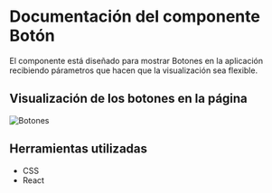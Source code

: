 
<Meta of={BotonStories} name="Docs" />
<Description of={BotonStories} />

<style>
  {`
.mensaje{
    border:1px solid orange;
    background-color: #FFF9C4;
    color:orange;
    padding:10px;
    margin:10px;
}
`}
</style>

# Documentación del componente Botón

El componente está diseñado para mostrar Botones en la aplicación recibiendo párametros que hacen que la visualización sea flexible.

## Visualización de los botones en la página

<img src={Botones} alt="Botones" />

## Herramientas utilizadas

- CSS
- React

<Canvas of={BotonStories.Primary} />
<Controls of={BotonStories.Primary} />
